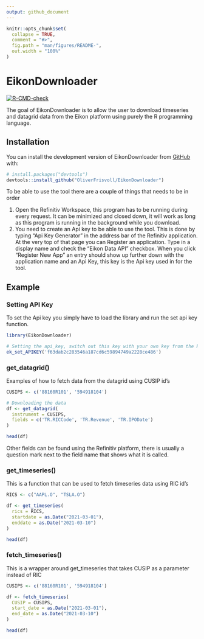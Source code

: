 ```yaml
---
output: github_document
---
```


<!-- README.md is generated from README.Rmd. Please edit that file -->

```r
knitr::opts_chunk$set(
  collapse = TRUE,
  comment = "#>",
  fig.path = "man/figures/README-",
  out.width = "100%"
)
```

# EikonDownloader

<!-- badges: start -->
[![R-CMD-check](https://github.com/OliverFrisvoll/EikonDownloader/actions/workflows/R-CMD-check.yaml/badge.svg)](https://github.com/OliverFrisvoll/EikonDownloader/actions/workflows/R-CMD-check.yaml)
<!-- badges: end -->

The goal of EikonDownloader is to allow the user to download timeseries and datagrid data from the Eikon platform using purely the R programming language.

## Installation

You can install the development version of EikonDownloader from [GitHub](https://github.com/) with:

``` r
# install.packages("devtools")
devtools::install_github("OliverFrisvoll/EikonDownloader")
```


To be able to use the tool there are a couple of things that needs to be in order

1. Open the Refinitiv Workspace, this program has to be running during every request. It can be minimized and closed down, it will work as long as this program is running in the background while you download.
2. You need to create an Api key to be able to use the tool. This is done by typing "Api Key Generator" in the address bar of the Refinitiv application. At the very top of that page you can Register an application. Type in a display name and check the "Eikon Data API" checkbox. When you click "Register New App" an entry should show up further down with the application name and an Api Key, this key is the Api key used in for the tool.


## Example

### Setting API Key
To set the Api key you simply have to load the library and run the set api key function.

```r
library(EikonDownloader)

# Setting the api_key, switch out this key with your own key from the Refinitiv Workspace
ek_set_APIKEY('f63dab2c283546a187cd6c59894749a2228ce486')

```

### get_datagrid()
Examples of how to fetch data from the datagrid using CUSIP id's

```r

CUSIPS <- c('88160R101', '594918104')

# Downloading the data
df <- get_datagrid(
  instrument = CUSIPS,
  fields = c('TR.RICCode', 'TR.Revenue', 'TR.IPODate')
)

head(df)
```

Other fields can be found using the Refinitiv platform, there is usually a question mark next to the field name that shows what it is called.

### get_timeseries()
This is a function that can be used to fetch timeseries data using RIC id's

```r

RICS <- c("AAPL.O", "TSLA.O")

df <- get_timeseries(
  rics = RICS,
  startdate = as.Date("2021-03-01"),
  enddate = as.Date("2021-03-10")
)

head(df)

```

### fetch_timeseries()
This is a wrapper around get_timeseries that takes CUSIP as a parameter instead of RIC

```r

CUSIPS <- c('88160R101', '594918104')

df <- fetch_timeseries(
  CUSIP = CUSIPS,
  start_date = as.Date("2021-03-01"),
  end_date = as.Date("2021-03-10")
)

head(df)

```

